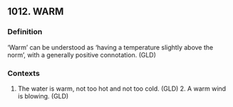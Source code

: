 ## 1012. WARM
### Definition
‘Warm’ can be understood as ‘having a temperature slightly above the norm’, with a generally positive connotation. (GLD)

### Contexts
1. The water is warm, not too hot and not too cold. (GLD) 2. A warm wind is blowing. (GLD)

